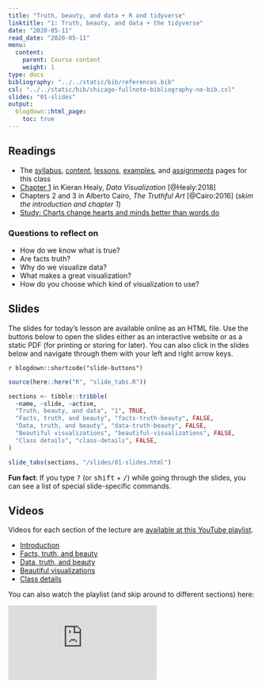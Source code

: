 ```yaml
---
title: "Truth, beauty, and data + R and tidyverse"
linktitle: "1: Truth, beauty, and data + the tidyverse"
date: "2020-05-11"
read_date: "2020-05-11"
menu:
  content:
    parent: Course content
    weight: 1
type: docs
bibliography: "../../static/bib/references.bib"
csl: "../../static/bib/chicago-fullnote-bibliography-no-bib.csl"
slides: "01-slides"
output:
  blogdown::html_page:
    toc: true
---
```


## Readings

- The [syllabus](/syllabus/), [content](/content/), [lessons](/lesson/), [examples](/example/), and [assignments](/assigment/) pages for this class
- <i class="fas fa-book"></i> [Chapter 1](http://socviz.co/lookatdata.html) in Kieran Healy, *Data Visualization* [@Healy:2018]
- <i class="fas fa-book"></i> Chapters 2 and 3 in Alberto Cairo, *The Truthful Art* [@Cairo:2016] (*skim the introduction and chapter 1*)
- <i class="fas fa-external-link-square-alt"></i> [Study: Charts change hearts and minds better than words do](https://www.washingtonpost.com/news/wonk/wp/2018/06/15/study-charts-change-hearts-and-minds-better-than-words-do/?utm_term=.4474599c0d5e)


### Questions to reflect on

- How do we know what is true?
- Are facts truth?
- Why do we visualize data?
- What makes a great visualization?
- How do you choose which kind of visualization to use?


## Slides

The slides for today's lesson are available online as an HTML file. Use the buttons below to open the slides either as an interactive website or as a static PDF (for printing or storing for later). You can also click in the slides below and navigate through them with your left and right arrow keys.

`r blogdown::shortcode("slide-buttons")`

```r
source(here::here("R", "slide_tabs.R"))

sections <- tibble::tribble(
  ~name, ~slide, ~active,
  "Truth, beauty, and data", "1", TRUE,
  "Facts, truth, and beauty", "facts-truth-beauty", FALSE,
  "Data, truth, and beauty", "data-truth-beauty", FALSE,
  "Beautiful visualizations", "beautiful-visualizations", FALSE,
  "Class details", "class-details", FALSE,
)

slide_tabs(sections, "/slides/01-slides.html")
```

:::fyi
**Fun fact**: If you type <kbd>?</kbd> (or <kbd>shift</kbd> + <kbd>/</kbd>) while going through the slides, you can see a list of special slide-specific commands.
:::


## Videos

Videos for each section of the lecture are [available at this YouTube playlist](https://www.youtube.com/playlist?list=PLS6tnpTr39sHom5NPjrZAeMTYS5orTl9c).

- [Introduction](https://www.youtube.com/watch?v=tVcomh6jQ2Y&list=PLS6tnpTr39sHom5NPjrZAeMTYS5orTl9c)
- [Facts, truth, and beauty](https://www.youtube.com/watch?v=UbQ8IW3UI9E&list=PLS6tnpTr39sHom5NPjrZAeMTYS5orTl9c&)
- [Data, truth, and beauty](https://www.youtube.com/watch?v=DldFVc08YY4&list=PLS6tnpTr39sHom5NPjrZAeMTYS5orTl9c)
- [Beautiful visualizations](https://www.youtube.com/watch?v=6MTC9uGMNFg&list=PLS6tnpTr39sHom5NPjrZAeMTYS5orTl9c)
- [Class details](https://www.youtube.com/watch?v=_TclSs8iLMY&list=PLS6tnpTr39sHom5NPjrZAeMTYS5orTl9c)

You can also watch the playlist (and skip around to different sections) here:

<div class="embed-responsive embed-responsive-16by9">
<iframe class="embed-responsive-item" src="https://www.youtube.com/embed/videoseries?list=PLS6tnpTr39sHom5NPjrZAeMTYS5orTl9c" frameborder="0" allow="accelerometer; autoplay; encrypted-media; gyroscope; picture-in-picture" allowfullscreen></iframe>
</div>
